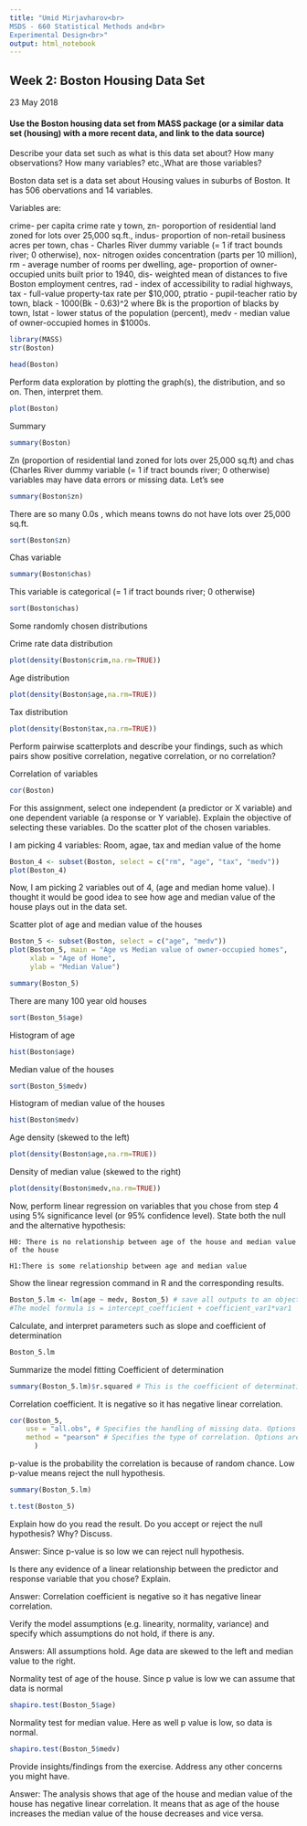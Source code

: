 ```yaml
---
title: "Umid Mirjavharov<br>
MSDS - 660 Statistical Methods and<br> 
Experimental Design<br>"
output: html_notebook
---
```

<h2>Week 2: Boston Housing Data Set </h2> 
23 May 2018


<h4>Use the Boston housing data set from MASS package (or a similar data set (housing) with a more recent data, and link to the data source)</h4>

Describe your data set such as what is this data set about? How many observations? How many variables? etc.,What are those variables?

Boston data set is a data set about Housing values in suburbs of Boston. It has 506 obervations and 14 variables. 

Variables are: 

crime- per capita crime rate y town, zn- poroportion of residential land zoned for lots over 25,000 sq.ft., indus- proportion of non-retail business acres per town, chas - Charles River dummy variable (= 1 if tract bounds river; 0 otherwise), nox- nitrogen oxides concentration (parts per 10 million), rm - average number of rooms per dwelling, age- proportion of owner-occupied units built prior to 1940, dis- weighted mean of distances to five Boston employment centres, rad - index of accessibility to radial highways, tax - full-value property-tax rate per \$10,000, ptratio - pupil-teacher ratio by town, black - 1000(Bk - 0.63)^2 where Bk is the proportion of blacks by town, lstat - lower status of the population (percent), medv - median value of owner-occupied homes in \$1000s.

```r
library(MASS)
str(Boston)
```

```r
head(Boston)
```

Perform data exploration by plotting the graph(s), the distribution, and so on.  Then, interpret them.

```r
plot(Boston)
```
Summary

```r
summary(Boston)
```

Zn (proportion of residential land zoned for lots over 25,000 sq.ft) and chas (Charles River dummy variable (= 1 if tract bounds river; 0 otherwise) variables may have data errors or missing data. Let's see

```r
summary(Boston$zn)
```
There are so many 0.0s , which means towns do not have lots over 25,000 sq.ft.
```r
sort(Boston$zn)
```


Chas variable

```r
summary(Boston$chas)
```

This variable is categorical (= 1 if tract bounds river; 0 otherwise)
```r
sort(Boston$chas)
```

Some randomly chosen distributions

Crime rate data distribution

```r
plot(density(Boston$crim,na.rm=TRUE))
```
Age distribution

```r
plot(density(Boston$age,na.rm=TRUE))
```

Tax distribution
```r
plot(density(Boston$tax,na.rm=TRUE))
```

Perform pairwise scatterplots and describe your findings, such as which pairs show positive correlation, negative correlation, or no correlation?

Correlation of variables

```r
cor(Boston)
```

For this assignment, select one independent (a predictor or X variable) and one dependent variable (a response or Y variable). Explain the objective of selecting these variables. Do the scatter plot of the chosen variables.

I am picking 4 variables: Room, agae, tax and median value of the home 

```r
Boston_4 <- subset(Boston, select = c("rm", "age", "tax", "medv"))
plot(Boston_4)
```

Now, I am picking 2 variables out of 4, (age and median home value). I thought it would be good idea to see how age and median value of the house plays out in the data set. 

Scatter plot of age and median value of the houses
```r
Boston_5 <- subset(Boston, select = c("age", "medv"))
plot(Boston_5, main = "Age vs Median value of owner-occupied homes",
     xlab = "Age of Home",
     ylab = "Median Value")
```


```r
summary(Boston_5)
```
There are many 100 year old houses
```r
sort(Boston_5$age)
```

Histogram of age
```r
hist(Boston$age)
```


Median value of the houses
```r
sort(Boston_5$medv)
```

Histogram of median value of the houses

```r
hist(Boston$medv)
```

Age density (skewed to the left)
```r
plot(density(Boston$age,na.rm=TRUE))
```

Density of median value (skewed to the right)
```r
plot(density(Boston$medv,na.rm=TRUE))
```



 Now, perform linear regression on variables that you chose from step 4 using 5% significance level (or 95% confidence level).
State both the null and the alternative hypothesis:

    H0: There is no relationship between age of the house and median value of the house

    H1:There is some relationship between age and median value

Show the linear regression command in R and the corresponding results.

```r
Boston_5.lm <- lm(age ~ medv, Boston_5) # save all outputs to an object
#The model formula is = intercept_coefficient + coefficient_var1*var1
```

Calculate, and interpret parameters such as slope and coefficient of determination

```r
Boston_5.lm
```

Summarize the model fitting
Coefficient of determination

```r
summary(Boston_5.lm)$r.squared # This is the coefficient of determination
```

Correlation coefficient. It is negative so it has negative linear correlation. 
```r
cor(Boston_5, 
    use = "all.obs", # Specifies the handling of missing data. Options are all.obs (assumes no missing data - missing data will produce an error), complete.obs (listwise deletion), and pairwise.complete.obs (pairwise deletion)
    method = "pearson" # Specifies the type of correlation. Options are pearson, spearman or kendall.
      ) 
```

p-value is the probability the correlation is because of random chance. Low p-value means reject the null hypothesis.

```r
summary(Boston_5.lm)
```

```r
t.test(Boston_5)
```
Explain how do you read the result. Do you accept or reject the null hypothesis? Why? Discuss.

Answer: Since p-value is so low we can reject null hypothesis. 

Is there any evidence of a linear relationship between the predictor and response variable that you chose? Explain.

Answer: Correlation coefficient is negative so it has negative linear correlation.

Verify the model assumptions (e.g. linearity, normality, variance) and specify which assumptions do not hold, if there is any. 

Answers: All assumptions hold. 
Age data are skewed to the left and median value to the right. 

Normality test of age of the house. Since p value is low we can assume that data is normal 
```r
shapiro.test(Boston_5$age)
```

Normality test for median value. Here as well p value is low, so data is normal. 
```r
shapiro.test(Boston_5$medv)
```

Provide insights/findings from the exercise. Address any other concerns you might have.

Answer: The analysis shows that age of the house and median value of the house has negative linear correlation. It means that as age of the house increases the median value of the house decreases and vice versa.   






